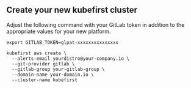 
## Create your new kubefirst cluster

Adjust the following command with your GitLab token in addition to the appropriate values for your new platform.

```shell
export GITLAB_TOKEN=glpat-xxxxxxxxxxxxxxx

kubefirst aws create \
  --alerts-email yourdistro@your-company.io \
  --git-provider gitlab \
  --gitlab-group your-gitlab-group \
  --domain-name your-domain.io \
  --cluster-name kubefirst
```

<CloudflareDNS />
